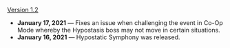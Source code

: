 {{Change History/Header}}
[[Version 1.2]]
*'''January 17, 2021''' &mdash; Fixes an issue when challenging the event in Co-Op Mode whereby the Hypostasis boss may not move in certain situations.
*'''January 16, 2021''' &mdash; Hypostatic Symphony was released.